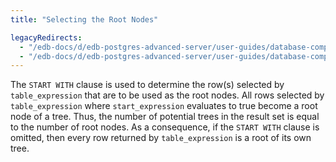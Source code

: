 ```yaml
---
title: "Selecting the Root Nodes"

legacyRedirects:
  - "/edb-docs/d/edb-postgres-advanced-server/user-guides/database-compatibility-for-oracle-developers-guide/13/selecting_the_root_nodes.html"
  - "/edb-docs/d/edb-postgres-advanced-server/user-guides/database-compatibility-for-oracle-developers-guide/latest/selecting_the_root_nodes.html"
---
```


<div id="selecting_the_root_nodes" class="registered_link"></div>

The `START WITH` clause is used to determine the row(s) selected by `table_expression` that are to be used as the root nodes. All rows selected by `table_expression` where `start_expression` evaluates to true become a root node of a tree. Thus, the number of potential trees in the result set is equal to the number of root nodes. As a consequence, if the `START WITH` clause is omitted, then every row returned by `table_expression` is a root of its own tree.
